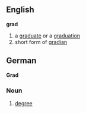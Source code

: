 ==English==
'''grad'''
#a [[graduate]] or a [[graduation]]
#short form of [[gradian]]

==German==
'''Grad'''
===Noun===
# [[degree]]